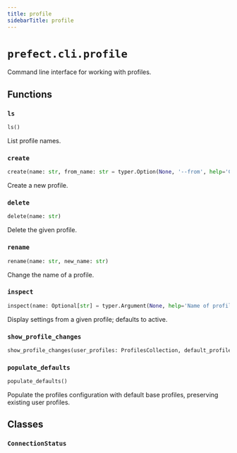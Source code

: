 ```yaml
---
title: profile
sidebarTitle: profile
---
```


# `prefect.cli.profile`



Command line interface for working with profiles.


## Functions

### `ls` <sup><a href="https://github.com/prefecthq/prefect/blob/main/src/prefect/cli/profile.py#L39" target="_blank"><Icon icon="github" size="14" /></a></sup>

```python
ls()
```


List profile names.


### `create` <sup><a href="https://github.com/prefecthq/prefect/blob/main/src/prefect/cli/profile.py#L61" target="_blank"><Icon icon="github" size="14" /></a></sup>

```python
create(name: str, from_name: str = typer.Option(None, '--from', help='Copy an existing profile.'))
```


Create a new profile.


### `delete` <sup><a href="https://github.com/prefecthq/prefect/blob/main/src/prefect/cli/profile.py#L183" target="_blank"><Icon icon="github" size="14" /></a></sup>

```python
delete(name: str)
```


Delete the given profile.


### `rename` <sup><a href="https://github.com/prefecthq/prefect/blob/main/src/prefect/cli/profile.py#L209" target="_blank"><Icon icon="github" size="14" /></a></sup>

```python
rename(name: str, new_name: str)
```


Change the name of a profile.


### `inspect` <sup><a href="https://github.com/prefecthq/prefect/blob/main/src/prefect/cli/profile.py#L239" target="_blank"><Icon icon="github" size="14" /></a></sup>

```python
inspect(name: Optional[str] = typer.Argument(None, help='Name of profile to inspect; defaults to active profile.'))
```


Display settings from a given profile; defaults to active.


### `show_profile_changes` <sup><a href="https://github.com/prefecthq/prefect/blob/main/src/prefect/cli/profile.py#L265" target="_blank"><Icon icon="github" size="14" /></a></sup>

```python
show_profile_changes(user_profiles: ProfilesCollection, default_profiles: ProfilesCollection) -> bool
```

### `populate_defaults` <sup><a href="https://github.com/prefecthq/prefect/blob/main/src/prefect/cli/profile.py#L293" target="_blank"><Icon icon="github" size="14" /></a></sup>

```python
populate_defaults()
```


Populate the profiles configuration with default base profiles, preserving existing user profiles.


## Classes

### `ConnectionStatus` <sup><a href="https://github.com/prefecthq/prefect/blob/main/src/prefect/cli/profile.py#L339" target="_blank"><Icon icon="github" size="14" /></a></sup>
